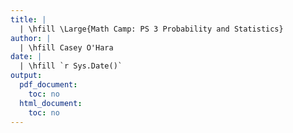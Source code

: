 ```yaml
---
title: | 
  | \hfill \Large{Math Camp: PS 3 Probability and Statistics}
author: |
  | \hfill Casey O'Hara
date: |
  | \hfill `r Sys.Date()`
output:
  pdf_document:
    toc: no
  html_document:
    toc: no
---
```


\begin{enumerate} 
\item
  \textbf{Let $Y$ be a continuous random variable with PDF}
  \begin{align*}
    f_Y(y) = \begin{cases}
               (3/2)y^2 + y &\text{if $0\leq y \leq 1$}\\
               0            &\text{else}
            \end{cases}
  \end{align*}
  \begin{enumerate}
    \item Find the mean of $Y$.\\
      Mean = $\mathbb{E}[Y]$
      \begin{align*}
        \mathbb{E}[Y] &= \int_{-\infty}^{\infty} y f(y) dy\\
        &= \int_{0}^{1} y((3/2)y^2 + y) dy 
          + 0 \biggr\rvert_{-\infty}^0 + 0 \biggr\rvert_{1}^{\infty}\\
        &=  \left(\frac{1}{4}*\frac{3}{2}y^4 + \frac{1}{3}y^3\right)\biggr\rvert_0^1\\
        &= \frac{3}{8} + \frac{1}{3} = \frac{17}{24}
      \end{align*}
    \item Find the variance of $Y$.
      Variance = $\mathbb{E}[Y^2] - \mathbb{E}[Y]^2$
      \begin{align*}
        \mathbb{E}[Y^2] &= \int_{-\infty}^{\infty} y^2 f(y) dy\\
        &= \int_{0}^{1} y^2((3/2)y^2 + y) dy 
          + 0 \biggr\rvert_{-\infty}^0 + 0 \biggr\rvert_{1}^{\infty}\\
        &=  \left(\frac{1}{5}*\frac{3}{2}y^5 + \frac{1}{4}y^4\right)\biggr\rvert_0^1\\
        &= \frac{3}{10} + \frac{1}{4} = \frac{11}{20}\\
        var(Y) &= \mathbb{E}[Y^2] - \mathbb{E}[Y]^2\\
        & = \frac{11}{20} - \left(\frac{17}{24}\right)^2\\
        &= 0.0483
      \end{align*}
  \end{enumerate}
  
  \item
  \textbf{Let $Y$ be a random variable with probability density function given by}
  \begin{align*}
    f_Y(y) = 2(1-y), \hspace{20pt} y \in [0, 1]
  \end{align*}
  \begin{enumerate}
    \item Find the PDF of $U = 2Y - 1$.\\
      $U$ is a strictly increasing function, so using transformation method.
      \begin{align*}
        U &= 2Y - 1 \Rightarrow Y = \frac{u+1}{2}\\
        f_U(u) &= f_y\left(\frac{u+1}{2}\right) \left| \frac{d}{du}\left(\frac{u+1}{2}\right) \right| \\
        &= 2 \left( 1 - \frac{u+1}{2} \right) \left| \frac{1}{2} \right|\\
        f_U(u) &= \frac{1-u}{2}, \hspace{20pt} u \in[-1, 1]
      \end{align*}
      
    \item Find the PDF of $W = 1 - 2Y$.\\
      $W$ is a strictly decreasing function, so using transformation method.
      \begin{align*}
        W &= 1 - 2Y \Rightarrow Y = \frac{1 - w}{2}\\
        f_W(w) &= f_y\left(\frac{1-w}{2}\right) \left| \frac{d}{dw}\left(\frac{1-w}{2}\right) \right| \\
        &= 2 \left( 1 - \frac{1-w}{2} \right) \left| -\frac{1}{2} \right|\\
        f_W(w) &= \frac{1+w}{2}, \hspace{20pt} w \in[-1, 1]
      \end{align*}
      
    \item Find the PDF of $Z = Y^2$.\\
      $Z$ is neither a strictly increasing nor decreasing function for all 
      values of Y, though across the support of $Y \in [0, 1]$, it is 
      strictly increasing; so using transformation method.
      \begin{align*}
        Z &= Y^2 \Rightarrow Y = \sqrt{Z}\\
        f_Z(z) &= f_y(\sqrt{z}) \left| \frac{d}{dz}\sqrt{z} \right| \\
        &= 2 ( 1 - \sqrt{z} ) \left| \frac{1}{2}z^{-1/2} \right|\\
        f_Z(z) &= \frac{\sqrt{z}}{z} - 1, \hspace{20pt} z \in[0, 1]
      \end{align*}
  \end{enumerate}
  
\item Consider the multivariate distribution characterized by the PDF
  \begin{align*}
    f_{XY} = 6(1-y), \hspace{20pt} 0 \leq x \leq y \leq 1
  \end{align*}
  \begin{enumerate}
    \item Find the conditional expectation of $\mathbb{E}[X|Y = y]$.\\
      \begin{align*}
        \mathbb{E}[X|Y = y] &= \frac{f_{XY}(x, y)}{f_Y(y)} = \frac{\text{joint PDF}}{\text{marginal PDF}}\\
        f_Y(y) &= \int_0^y 6(1-y)dx\\
               &= 6y(1 - y)\\[10pt]
        \mathbb{E}[X|Y = y] &= \frac{f_{XY}(x, y)}{f_Y(y)}\\
        &= \frac{6(1-y)}{6y(1-y)}\\
        &= \frac{1}{y}
      \end{align*}
      
    \item Find the covariance of $X$ and $Y$.\\
      \begin{align*}
        cov(X, Y) &= \mathbb{E}[XY] - \mathbb{E}[X]\mathbb{E}[Y]\\[10pt]
        \mathbb{E}[XY] &= \int_{y=0}^1\int_{x=0}^y xy*6(1-y)dx dy\\
          &= \int_{y=0}^1 \left( \frac{1}{2}*6x^2(y-y^2) \right) \biggr\rvert_0^y dy\\
          &= \int_{y=0}^1 (3y^3 - 3y^4)) dy\\
          &= \frac{3}{4}y^4 - \frac{3}{5}y^5 \biggr\rvert_0^1\\
          &= \frac{3}{20}\\[15pt]
        \mathbb{E}[X] &= \int_0^1 x*f_X(x) dx\\
          f_X(x) &= \int_x^1 f_{XY}(x, y) dy = 6y - 3y^2 \biggr\rvert_x^1\\
          \mathbb{E}[X] &= \int_0^1 x(3 - 6x + 3x^2) dx\\
            &= \frac{3}{2}x^2 - \frac{1}{3} * 6x^3 + \frac{1}{4} * 3x^4 \biggr\rvert_0^1\\
            &= \frac{3}{2} - \frac{1}{3} + \frac{3}{4} = \frac{3}{12} = \frac{1}{4}\\[15pt]
        \mathbb{E}[Y] &= \int_0^1 y*f_Y(y) dy\\
          f_Y(y) &= \int_0^y f_{XY}(x, y) dx = 6x - 6xy \biggr\rvert_0^y\\
          \mathbb{E}[Y] &= \int_0^1 y(6y - 6y^2) dy\\
            &= \frac{6}{3}y^3 - \frac{6}{4}y^4 \biggr\rvert_0^1\\
            &= 2 - \frac{3}{2} = \frac{1}{2}\\[15pt]
        cov(X, Y) &= \mathbb{E}[XY] - \mathbb{E}[X]\mathbb{E}[Y]\\
          &= \frac{3}{20} - \frac{1}{4}*\frac{1}{2} = \frac{1}{40}
      \end{align*}
  \end{enumerate}
  
\item
  \textbf{Let $X_1, ..., X_n$ be a random variable from a distribution with PMF}
  \begin{align*}
    f(x_i|\theta) = \begin{cases}
               \theta(1-\theta)^{x_i - 1} &\text{if $x = 1, 2, 3...$}\\
               0            &\text{else}
            \end{cases}
  \end{align*}
  where $\theta \in (0, 1)$.
  \begin{enumerate}
    \item Find the method of moments estimator for $\theta$.\\
    \begin{align*}
      m_1 &= M_1(\hat\theta)\\
      M_1(\hat\theta) = \mathbb{E}[X] &= \sum_{i=1}^\infty x_i \theta(1 - \theta)^{x_i - 1}\\
      &= \theta[1 + 2(1-\theta) + 3(1-\theta)^2 + 4(1 - \theta)^3 ...]\\
      &\text{similar to geometric series but not quite...}\\
      \mathbb{E}[X] - (1 - \theta)\mathbb{E}[X] &=  
        \theta[1 + 2(1-\theta) + 3(1-\theta)^2 + 4(1 - \theta)^3...]\\
        & \hspace{20pt} - \theta[(1-\theta) + 2(1-\theta)^2 + 3(1 - \theta)^3...]\\
        &= \theta[1 + (1-\theta) + (1-\theta)^2 + (1-\theta)^3 ...]\\
      &\text{Now it's a geom series; $\sum ar^x \rightarrow \frac{1}{1-r}$...}\\
      \mathbb{E}[X] - (1 - \theta)\mathbb{E}[X] &= \theta(\frac{1}{1 - (1 - \theta)}) = 1\\
      m_1 &= \mathbb{E}[X] = \frac{1}{\theta}
    \end{align*}

  \end{enumerate}
      
\end{enumerate}

